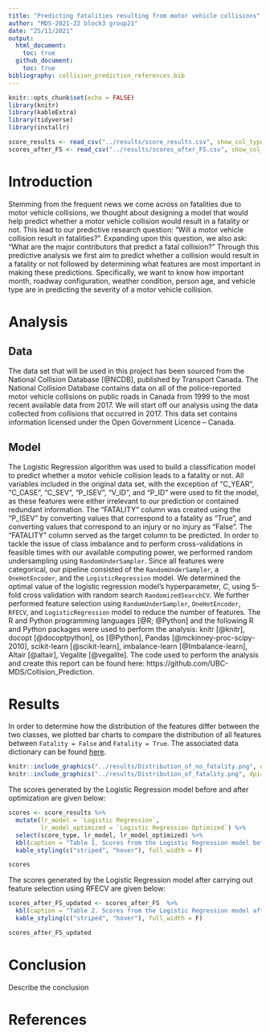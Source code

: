 ```yaml
---
title: "Predicting fatalities resulting from motor vehicle collisions"
author: "MDS-2021-22 block3 group21"
date: "25/11/2021"
output: 
  html_document:
    toc: true
  github_document:
    toc: true
bibliography: collision_prediction_references.bib
---
```


```r
knitr::opts_chunk$set(echo = FALSE)
library(knitr)
library(kableExtra)
library(tidyverse)
library(installr) 
```

```r
score_results <- read_csv("../results/score_results.csv", show_col_types = FALSE)
scores_after_FS <- read_csv("../results/scores_after_FS.csv", show_col_types = FALSE)
```

# Introduction

Stemming from the frequent news we come across on fatalities due to motor vehicle collisions, we thought about designing a model that would help predict whether a motor vehicle collision would result in a fatality or not. This lead to our predictive research question: "Will a motor vehicle collision result in fatalities?". Expanding upon this question, we also ask: "What are the major contributors that predict a fatal collision?" Through this predictive analysis we first aim to predict whether a collision would result in a fatality or not followed by determining what features are most important in making these predictions. Specifically, we want to know how important month, roadway configuration, weather condition, person age, and vehicle type are in predicting the severity of a motor vehicle collision.

# Analysis
## Data
The data set that will be used in this project has been sourced from the National Collision Database [@NCDB], published by Transport Canada. The National Collision Database contains data on all of the police-reported motor vehicle collisions on public roads in Canada from 1999 to the most recent available data from 2017. We will start off our analysis using the data collected from collisions that occurred in 2017. This data set contains information licensed under the Open Government Licence – Canada.

## Model
The Logistic Regression algorithm was used to build a classification model to predict whether a motor vehicle collision leads to a fatality or not. All variables included in the original data set, with the exception of "C_YEAR", "C_CASE", "C_SEV", "P_ISEV", "V_ID", and "P_ID" were used to fit the model, as these features were either irrelevant to our prediction or contained redundant information. The "FATALITY" column was created using the "P_ISEV" by converting values that correspond to a fatality as "True", and converting values that correspond to an injury or no injury as "False". The "FATALITY" column served as the target column to be predicted. In order to tackle the issue of class imbalance and to perform cross-validations in feasible times with our available computing power, we performed random undersampling using `RandomUnderSampler`. Since all features were categorical, our pipeline consisted of the `RandomUnderSampler`, a `OneHotEncoder`, and the `LogisticRegression` model. We determined the optimal value of the logistic regression model's hyperparameter, $C$, using 5-fold cross validation with random search `RandomizedSearchCV`. We further performed feature selection using `RandomUnderSampler`, `OneHotEncoder`, `RFECV`, and `LogisticRegression` model to reduce the number of features. The R and Python programming languages [@R; @Python] and the following R and Python packages were used to perform the analysis: knitr [@knitr], docopt [@docoptpython], os [@Python], Pandas [@mckinney-proc-scipy-2010], scikit-learn [@scikit-learn], imbalance-learn [@Imbalance-learn], Altair [@altair], Vegalite [@vegalite]. The code used to perform the analysis and create this report can be found here: https://github.com/UBC-MDS/Collision_Prediction.

# Results
In order to determine how the distribution of the features differ between the two classes, we plotted bar charts to compare the distribution of all features between `Fatality = False` and `Fatality = True`. The associated data dictionary can be found [here](https://open.canada.ca/data/en/dataset/1eb9eba7-71d1-4b30-9fb1-30cbdab7e63a/resource/09b74afc-2745-4382-8a02-3e256c4b28fd).

```r
knitr::include_graphics("../results/Distribution_of_no_fatality.png", dpi=100)
knitr::include_graphics("../results/Distribution_of_fatality.png", dpi=100)
```

The scores generated by the Logistic Regression model before and after optimization are given below:

```r
scores <- score_results %>% 
  mutate(lr_model = `Logistic Regression`,
         lr_model_optimized = `Logistic Regression Optimized`) %>%
  select(score_type, lr_model, lr_model_optimized) %>%
  kbl(caption = "Table 1. Scores from the Logistic Regression model before and after optimization") %>%
  kable_styling(c("striped", "hover"), full_width = F)

scores
```

The scores generated by the Logistic Regression model after carrying out feature selection using RFECV are given below:

```r
scores_after_FS_updated <- scores_after_FS  %>%
  kbl(caption = "Table 2. Scores from the Logistic Regression model after feature selection using RFECV") %>%
  kable_styling(c("striped", "hover"), full_width = F)

scores_after_FS_updated
```

# Conclusion
Describe the conclusion

# References